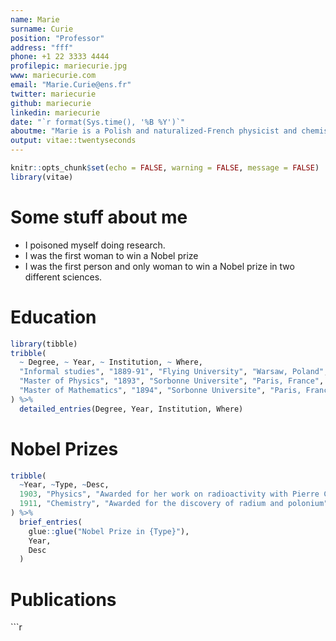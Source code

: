 ```yaml
---
name: Marie
surname: Curie
position: "Professor"
address: "fff"
phone: +1 22 3333 4444
profilepic: mariecurie.jpg
www: mariecurie.com
email: "Marie.Curie@ens.fr"
twitter: mariecurie
github: mariecurie
linkedin: mariecurie
date: "`r format(Sys.time(), '%B %Y')`"
aboutme: "Marie is a Polish and naturalized-French physicist and chemist who conducts pioneering research on radioactivity."
output: vitae::twentyseconds
---
```


```r
knitr::opts_chunk$set(echo = FALSE, warning = FALSE, message = FALSE)
library(vitae)
```

# Some stuff about me

 * I poisoned myself doing research.
 * I was the first woman to win a Nobel prize
 * I was the first person and only woman to win a Nobel prize in two different sciences.

# Education

```r
library(tibble)
tribble(
  ~ Degree, ~ Year, ~ Institution, ~ Where,
  "Informal studies", "1889-91", "Flying University", "Warsaw, Poland",
  "Master of Physics", "1893", "Sorbonne Universite", "Paris, France",
  "Master of Mathematics", "1894", "Sorbonne Universite", "Paris, France"
) %>% 
  detailed_entries(Degree, Year, Institution, Where)
```

# Nobel Prizes

```r
tribble(
  ~Year, ~Type, ~Desc,
  1903, "Physics", "Awarded for her work on radioactivity with Pierre Curie and Henri Becquerel",
  1911, "Chemistry", "Awarded for the discovery of radium and polonium"
) %>% 
  brief_entries(
    glue::glue("Nobel Prize in {Type}"),
    Year, 
    Desc
  )
```

# Publications

```r


